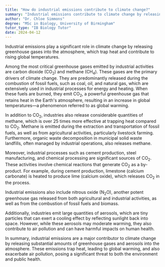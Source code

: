 ```yaml
---
title: "How do industrial emissions contribute to climate change?"
summary: "Industrial emissions contribute to climate change by releasing greenhouse gases into the atmosphere, which trap heat and raise global temperatures."
author: "Dr. Chloe Simmons"
degree: "MSc in Biology, University of Birmingham"
tutor_type: "IB Biology Tutor"
date: 2024-04-12
---
```


Industrial emissions play a significant role in climate change by releasing greenhouse gases into the atmosphere, which trap heat and contribute to rising global temperatures.

Among the most critical greenhouse gases emitted by industrial activities are carbon dioxide ($\text{CO}_2$) and methane ($\text{CH}_4$). These gases are the primary drivers of climate change. They are predominantly released during the combustion of fossil fuels, such as coal, oil, and natural gas, which are extensively used in industrial processes for energy and heating. When these fuels are burned, they emit $\text{CO}_2$, a powerful greenhouse gas that retains heat in the Earth's atmosphere, resulting in an increase in global temperatures—a phenomenon referred to as global warming.

In addition to $\text{CO}_2$, industries also release considerable quantities of methane, which is over 25 times more effective at trapping heat compared to $\text{CO}_2$. Methane is emitted during the extraction and transportation of fossil fuels, as well as from agricultural activities, particularly livestock farming. Furthermore, organic waste decomposition in municipal solid waste landfills, often managed by industrial operations, also releases methane.

Moreover, industrial processes such as cement production, steel manufacturing, and chemical processing are significant sources of $\text{CO}_2$. These activities involve chemical reactions that generate $\text{CO}_2$ as a by-product. For example, during cement production, limestone (calcium carbonate) is heated to produce lime (calcium oxide), which releases $\text{CO}_2$ in the process.

Industrial emissions also include nitrous oxide ($\text{N}_2\text{O}$), another potent greenhouse gas released from both agricultural and industrial activities, as well as from the combustion of fossil fuels and biomass.

Additionally, industries emit large quantities of aerosols, which are tiny particles that can exert a cooling effect by reflecting sunlight back into space. However, while these aerosols may moderate warming, they also contribute to air pollution and can have harmful impacts on human health.

In summary, industrial emissions are a major contributor to climate change by releasing substantial amounts of greenhouse gases and aerosols into the atmosphere. These emissions trap heat, leading to global warming, and also exacerbate air pollution, posing a significant threat to both the environment and public health.
    
